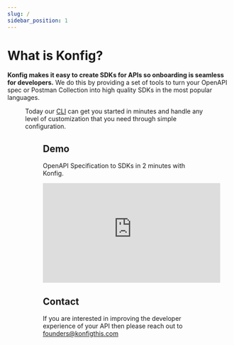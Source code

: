 ```yaml
---
slug: /
sidebar_position: 1
---
```



# What is Konfig?

**Konfig makes it easy to create SDKs for APIs so onboarding is seamless for
developers.** We do this by providing a set of tools to turn your OpenAPI spec or
Postman Collection into high quality SDKs in the most popular languages.

<Figure
  caption="Konfig generates SDKs so developers can easily integrate your API"
  src="/img/konfig-workflow.svg"
/>

Today our [CLI](https://www.npmjs.com/package/konfig-cli) can get you started in
minutes and handle any level of customization that you need through simple
configuration.

<Figure
  caption="Konfig solves the three steps of creating SDKs. Preparing to generate (1), Generating SDKs (2), and Maintenance (3)."
  src="/img/konfig-mindmap.svg"
/>

## Demo

OpenAPI Specification to SDKs in 2 minutes with Konfig.

<iframe
  width="400"
  height="225"
  src="https://www.youtube.com/embed/_rbFV2RmAc4"
  title="YouTube video player"
  frameBorder="0"
  allow="accelerometer; autoplay; clipboard-write; encrypted-media; gyroscope; picture-in-picture"
  allowFullScreen
></iframe>

## Contact

If you are interested in improving the developer experience of your API then please
reach out to [founders@konfigthis.com](mailto:founders@konfigthis.com)
